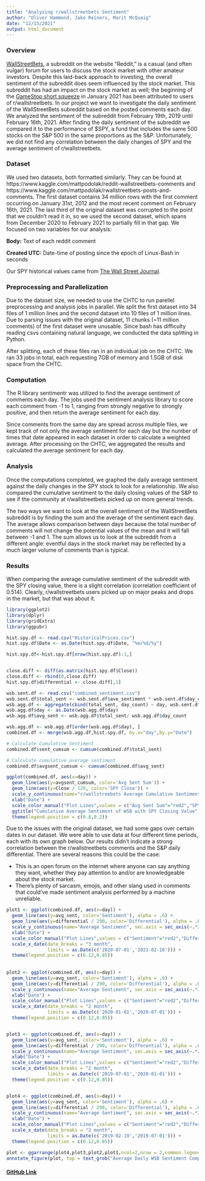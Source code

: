 ```yaml
---
title: "Analyzing r/wallstreetbets Sentiment"
author: "Oliver Hammond, Jake Reiners, Marit McQuaig"
date: "12/15/2021"
output: html_document
---
```


### Overview

[WallStreetBets](https://www.reddit.com/r/wallstreetbets/), a subreddit on the website “Reddit,” is a casual (and often vulgar) forum for users to discuss the stock market with other amateur investors. Despite this laid-back approach to investing, the overall sentiment of the subreddit does seem influenced by the stock market. This subreddit has had an impact on the stock market as well; the beginning of the [GameStop short squeeze](https://www.google.com/url?q=https://archive.ph/20210130144720/https://www.wsj.com/articles/the-real-force-driving-the-gamestop-amc-blackberry-revolution-11611965586&sa=D&source=docs&ust=1638811083813000&usg=AOvVaw3g-nI4WeAOEJJgYNKBot75) in January 2021 has been attributed to users of r/wallstreetbets. In our project we want to investigate the daily sentiment of the WallStreetBets subreddit based on the posted comments each day. We analyzed the sentiment of the subreddit from February 19th, 2019 until February 16th, 2021. After finding the daily sentiment of the subreddit we compared it to the performance of $SPY, a fund that includes the same 500 stocks on the S&P 500 in the same proportions as the S&P. Unfortunately, we did not find any correlation between the daily changes of SPY and the average sentiment of r/wallstreetbets.

### Dataset

We used two datasets, both formatted similarly. They can be found at https://www.kaggle.com/mattpodolak/reddit-wallstreetbets-comments and https://www.kaggle.com/mattpodolak/rwallstreetbets-posts-and-comments. The first dataset contains 34 million rows with the first comment occurring on January 31st, 2012 and the most recent comment on February 16th, 2021. The last third of the original dataset was corrupted to the point that we couldn’t read it in, so we used the second dataset, which spans from December 2020 to February 2021 to partially fill in that gap. We focused on two variables for our analysis:

**Body:** Text of each reddit comment

**Created UTC:** Date-time of posting since the epoch of Linux-Bash in seconds

Our SPY historical values came from [The Wall Street Journal](https://www.wsj.com/).

### Preprocessing and Parallelization

Due to the dataset size, we needed to use the CHTC to run parellel preprocessing and analysis jobs in parallel. We split the first dataset into 34 files of 1 million lines and the second dataset into 10 files of 1 million lines. Due to parsing issues with the original dataset, 11 chunks (~11 million comments) of the first dataset were unusable. Since bash has difficulty reading csvs containing natural language, we conducted the data splitting in Python. 

After splitting, each of these files ran in an individual job on the CHTC. We ran 33 jobs in total, each requesting 7GB of memory and 1.5GB of disk space from the CHTC.


### Computation

The R library sentimentr was utilized to find the average sentiment of comments each day. The jobs used the sentiment analysis library to score each comment from -1 to 1, ranging from strongly negative to strongly positive, and then return the average sentiment for each day.

Since comments from the same day are spread across multiple files, we kept track of not only the average sentiment for each day but the number of times that date appeared in each dataset in order to calculate a weighted average. After processing on the CHTC, we aggregated the results and calculated the average sentiment for each day.

### Analysis
Once the computations completed, we graphed the daily average sentiment against the daily changes in the SPY stock to look for a relationship. We also compared the cumulative sentiment to the daily closing values of the S&P to see if the community at r/wallstreetbets picked up on more general trends. 

The two ways we want to look at the overall sentiment of the WallStreetBets subreddit is by finding the sum and the average of the sentiment each day.  The average allows comparison between  days because the total number of comments will not change the potential values of the mean and it will fall between -1 and 1. The sum allows us to look at the subreddit from a different angle: eventful days in the stock market may be reflected by a much larger volume of comments than is typical.

### Results

When comparing the average cumulative sentiment of the subreddit with the SPY closing value, there is a slight correlation (correlation coefficient of 0.514). Clearly, r/wallstreetbets users picked up on major peaks and drops in the market, but that was about it.

```r
library(ggplot2)
library(dplyr)
library(gridExtra)
library(ggpubr)

hist.spy.df <- read.csv("HistoricalPrices.csv")
hist.spy.df$Date <- as.Date(hist.spy.df$Date, "%m/%d/%y")

hist.spy.df<-hist.spy.df[nrow(hist.spy.df):1,]


close.diff <- diff(as.matrix(hist.spy.df$Close))
close.diff <- rbind(0,close.diff)
hist.spy.df$differential <- close.diff[,1]

wsb.sent.df <- read.csv("combined_sentiment.csv")
wsb.sent.df$total_sent <- wsb.sent.df$ave_sentiment * wsb.sent.df$day_count
wsb.agg.df <- aggregate(cbind(total_sent, day_count) ~ day, wsb.sent.df, FUN=sum)
wsb.agg.df$day <- as.Date(wsb.agg.df$day)
wsb.agg.df$avg_sent <- wsb.agg.df$total_sent/ wsb.agg.df$day_count

wsb.agg.df <- wsb.agg.df[order(wsb.agg.df$day), ]
combined.df <- merge(wsb.agg.df,hist.spy.df, by.x="day",by.y="Date")

# Calculate Cumulative Sentiment
combined.df$sent_cumsum <- cumsum(combined.df$total_sent)

# Calculate cumulative average sentiment
combined.df$avgsent_cumsum <- cumsum(combined.df$avg_sent)

ggplot(combined.df, aes(x=day)) +
  geom_line(aes(y=avgsent_cumsum, color='Avg Sent Sum')) +
  geom_line(aes(y=Close / 129, color='SPY Close')) + 
  scale_y_continuous(name="r/wallstreebets Average Cumulative Sentiment", sec.axis = sec_axis(~.*129,name="SPY $ Close")) +
  xlab("Date") +
  scale_color_manual("Plot Lines",values = c("Avg Sent Sum"="red2","SPY Close"="cyan3")) + 
  ggtitle("Cumulative Average Sentiment of WSB with SPY Closing Value") +
  theme(legend.position = c(0.8,0.2))

```

Due to the issues with the original dataset, we had some gaps over certain dates in our dataset. We were able to use data at four different time periods, each with its own graph below. Our results didn't indicate a strong correlation between the r/wallstreetbets comments and the S&P daily differential. There are several reasons this could be the case: 
 
* This is an open forum on the internet where anyone can say anything they want, whether they pay attention to and/or are knowledgeable about the stock market.
* There's plenty of sarcasm, emojis, and other slang used in comments that could've made sentiment analysis performed by a machine unreliable.

```r
plot1 <- ggplot(combined.df, aes(x=day)) +
  geom_line(aes(y=avg_sent, color='Sentiment'), alpha = .6) +
  geom_line(aes(y=differential / 290, color='Differential'), alpha = .6) + 
  scale_y_continuous(name="Average Sentiment", sec.axis = sec_axis(~.*290,name="SPY $ Differential")) +
  xlab("Date") +
  scale_color_manual("Plot Lines",values = c("Sentiment"="red2","Differential"="blue2")) +
  scale_x_date(date_breaks = "3 month",
               limits = as.Date(c('2020-07-01','2021-02-16'))) +
  theme(legend.position = c(0.12,0.85))
  
 
plot2 <- ggplot(combined.df, aes(x=day)) +
  geom_line(aes(y=avg_sent, color='Sentiment'), alpha = .6) +
  geom_line(aes(y=differential / 290, color='Differential'), alpha = .6) + 
  scale_y_continuous(name="Average Sentiment", sec.axis = sec_axis(~.*290,name="SPY $ Differential")) +
  xlab("Date") +
  scale_color_manual("Plot Lines",values = c("Sentiment"="red2","Differential"="blue2")) +
  scale_x_date(date_breaks = "2 month",
               limits = as.Date(c('2020-01-01','2020-07-01'))) +
  theme(legend.position = c(0.12,0.85))


plot3 <- ggplot(combined.df, aes(x=day)) +
  geom_line(aes(y=avg_sent, color='Sentiment'), alpha = .6) +
  geom_line(aes(y=differential / 290, color='Differential'), alpha = .6) + 
  scale_y_continuous(name="Average Sentiment", sec.axis = sec_axis(~.*290,name="SPY $ Differential")) +
  xlab("Date") +
  scale_color_manual("Plot Lines",values = c("Sentiment"="red2","Differential"="blue2")) +
  scale_x_date(date_breaks = "2 month",
               limits = as.Date(c('2019-07-01','2020-01-01'))) +
  theme(legend.position = c(0.12,0.85))


plot4 <- ggplot(combined.df, aes(x=day)) +
  geom_line(aes(y=avg_sent, color='Sentiment'), alpha = .6) +
  geom_line(aes(y=differential / 290, color='Differential'), alpha = .6) + 
  scale_y_continuous(name="Average Sentiment", sec.axis = sec_axis(~.*290,name="SPY $ Differential")) +
  xlab("Date") +
  scale_color_manual("Plot Lines",values = c("Sentiment"="red2","Differential"="blue2")) +
  scale_x_date(date_breaks = "2 month",
               limits = as.Date(c('2019-02-19','2019-07-01'))) +
  theme(legend.position = c(0.12,0.85))

plot <- ggarrange(plot4,plot3,plot2,plot1,ncol=2,nrow = 2,common.legend=TRUE, legend="bottom")
annotate_figure(plot, top = text_grob("Average Daily WSB Sentiment Compared to SPY Daily Change at Four Time Periods"))
```



#### [GitHub Link](https://github.com/ohammond1/605FinalProject)




